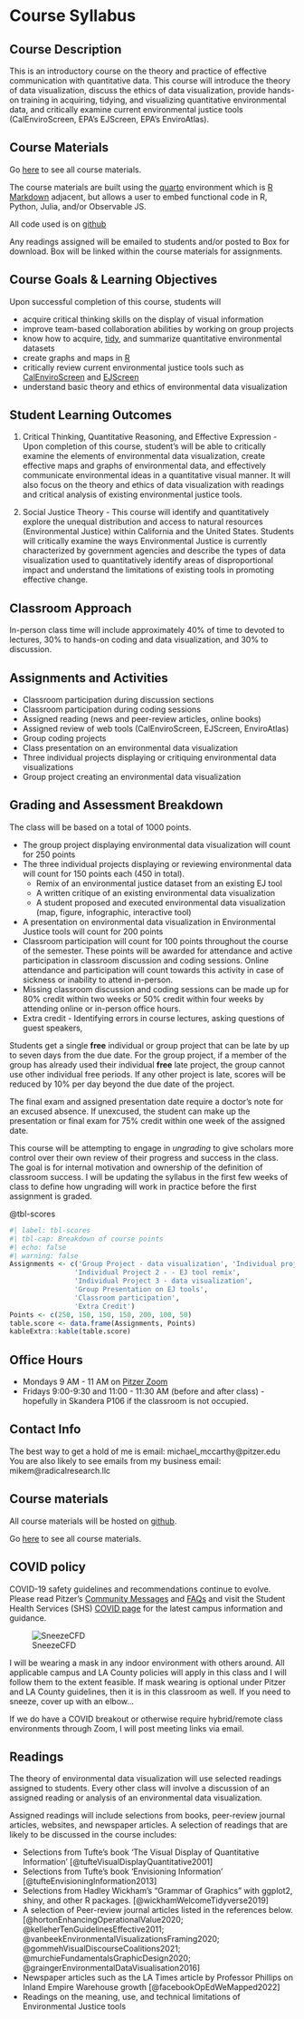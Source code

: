 # Course Syllabus {#sec-appendix-syllabus}

## Course Description

This is an introductory course on the theory and practice of effective communication with quantitative data. This course will introduce the theory of data visualization, discuss the ethics of data visualization, provide hands-on training in acquiring, tidying, and visualizing quantitative environmental data, and critically examine current environmental justice tools (CalEnviroScreen, EPA's EJScreen, EPA's EnviroAtlas).

## Course Materials

Go [here](http://radicalresearch.llc/EDVcourse/) to see all course materials.

The course materials are built using the [quarto](https://quarto.org/docs/guide) environment which is [R Markdown](https://rmarkdown.rstudio.com/) adjacent, but allows a user to embed functional code in R, Python, Julia, and/or Observable JS.

All code used is on [github](https://github.com/RadicalResearchLLC/EDVcourse)

Any readings assigned will be emailed to students and/or posted to Box for download. Box will be linked within the course materials for assignments.

## Course Goals & Learning Objectives

Upon successful completion of this course, students will

-   acquire critical thinking skills on the display of visual information
-   improve team-based collaboration abilities by working on group projects
-   know how to acquire, [tidy](https://www.tidyverse.org/), and summarize quantitative environmental datasets
-   create graphs and maps in [R](https://cran.r-project.org/)
-   critically review current environmental justice tools such as [CalEnviroScreen](https://oehha.ca.gov/calenviroscreen/report/calenviroscreen-40) and [EJScreen](https://www.epa.gov/ejscreen)
-   understand basic theory and ethics of environmental data visualization

## Student Learning Outcomes

1.  Critical Thinking, Quantitative Reasoning, and Effective Expression - Upon completion of this course, student's will be able to critically examine the elements of environmental data visualization, create effective maps and graphs of environmental data, and effectively communicate environmental ideas in a quantitative visual manner. It will also focus on the theory and ethics of data visualization with readings and critical analysis of existing environmental justice tools.

2.  Social Justice Theory - This course will identify and quantitatively explore the unequal distribution and access to natural resources (Environmental Justice) within California and the United States. Students will critically examine the ways Environmental Justice is currently characterized by government agencies and describe the types of data visualization used to quantitatively identify areas of disproportional impact and understand the limitations of existing tools in promoting effective change.

## Classroom Approach

In-person class time will include approximately 40% of time to devoted to lectures, 30% to hands-on coding and data visualization, and 30% to discussion.

## Assignments and Activities

-   Classroom participation during discussion sections
-   Classroom participation during coding sessions
-   Assigned reading (news and peer-review articles, online books)
-   Assigned review of web tools (CalEnviroScreen, EJScreen, EnviroAtlas)
-   Group coding projects
-   Class presentation on an environmental data visualization
-   Three individual projects displaying or critiquing environmental data visualizations
-   Group project creating an environmental data visualization


## Grading and Assessment Breakdown

The class will be based on a total of 1000 points.

-   The group project displaying environmental data visualization will count for 250 points
-   The three individual projects displaying or reviewing environmental data will count for 150 points each (450 in total).
    -   Remix of an environmental justice dataset from an existing EJ tool
    -   A written critique of an existing environmental data visualization
    -   A student proposed and executed environmental data visualization (map, figure, infographic, interactive tool)
-   A presentation on environmental data visualization in Environmental Justice tools will count for 200 points
-   Classroom participation will count for 100 points throughout the course of the semester. These points will be awarded for attendance and active participation in classroom discussion and coding sessions. Online attendance and participation will count towards this activity in case of sickness or inability to attend in-person.\
-   Missing classroom discussion and coding sessions can be made up for 80% credit within two weeks or 50% credit within four weeks by attending online or in-person office hours.\
-   Extra credit - Identifying errors in course lectures, asking questions of guest speakers, 

Students get a single **free** individual or group project that can be late by up to seven days from the due date. For the group project, if a member of the group has already used their individual **free** late project, the group cannot use other individual free periods. If any other project is late, scores will be reduced by 10% per day beyond the due date of the project.

The final exam and assigned presentation date require a doctor's note for an excused absence. If unexcused, the student can make up the presentation or final exam for 75% credit within one week of the assigned date.

This course will be attempting to engage in _ungrading_ to give scholars more control over their own review of their progress and success in the class.  The goal is for internal motivation and ownership of the definition of classroom success.  I will be updating the syllabus in the first few weeks of class to define how ungrading will work in practice before the first assignment is graded.  

@tbl-scores

```r
#| label: tbl-scores
#| tbl-cap: Breakdown of course points
#| echo: false
#| warning: false
Assignments <- c('Group Project - data visualization', 'Individual project 1 - written critique of existing visualization', 
                'Individual Project 2 - - EJ tool remix',
                'Individual Project 3 - data visualization',
                'Group Presentation on EJ tools',
                'Classroom participation',
                'Extra Credit')
Points <- c(250, 150, 150, 150, 200, 100, 50)
table.score <- data.frame(Assignments, Points)
kableExtra::kable(table.score)
```

## Office Hours

-   Mondays 9 AM - 11 AM on [Pitzer Zoom](https://pitzer.zoom.us/j/2600893680)
-   Fridays 9:00-9:30 and 11:00 - 11:30 AM (before and after class) - hopefully in Skandera P106 if the classroom is not occupied.

## Contact Info

The best way to get a hold of me is email: michael_mccarthy\@pitzer.edu You are also likely to see emails from my business email: mikem\@radicalresearch.llc

## Course materials

All course materials will be hosted on [github](https://github.com/RadicalResearchLLC/EnviroDataVis).

Go [here](http://radicalresearch.llc/EnviroDataVis/) to see all course materials.

## COVID policy

COVID-19 safety guidelines and recommendations continue to evolve. Please read Pitzer's [Community Messages](https://www.pitzer.edu/pathway-forward/category/community-messages/) and [FAQs](https://www.pitzer.edu/pathway-forward/frequently-asked-questions/faqs/) and visit the Student Health Services (SHS) [COVID page](https://services.claremont.edu/covid/) for the latest campus information and guidance.

![SneezeCFD](images/COVID_mask.png)

I will be wearing a mask in any indoor environment with others around. All applicable campus and LA County policies will apply in this class and I will follow them to the extent feasible. If mask wearing is optional under Pitzer and LA County guidelines, then it is in this classroom as well. If you need to sneeze, cover up with an elbow...

If we do have a COVID breakout or otherwise require hybrid/remote class environments through Zoom, I will post meeting links via email.

## Readings

The theory of environmental data visualization will use selected readings assigned to students. Every other class will involve a discussion of an assigned reading or analysis of an environmental data visualization.

Assigned readings will include selections from books, peer-review journal articles, websites, and newspaper articles. A selection of readings that are likely to be discussed in the course includes:

-   Selections from Tufte's book 'The Visual Display of Quantitative Information' [@tufteVisualDisplayQuantitative2001]
-   Selections from Tufte's book 'Envisioning Information' [@tufteEnvisioningInformation2013]
-   Selections from Hadley Wickham's "Grammar of Graphics" with ggplot2, shiny, and other R packages. [@wickhamWelcomeTidyverse2019]
-   A selection of Peer-review journal articles listed in the references below. [@hortonEnhancingOperationalValue2020; @kelleherTenGuidelinesEffective2011; @vanbeekEnvironmentalVisualizationsFraming2020; @gommehVisualDiscourseCoalitions2021; @murchieFundamentalsGraphicDesign2020; @graingerEnvironmentalDataVisualisation2016]
-   Newspaper articles such as the LA Times article by Professor Phillips on Inland Empire Warehouse growth [@facebookOpEdWeMapped2022]
-   Readings on the meaning, use, and technical limitations of Environmental Justice tools
